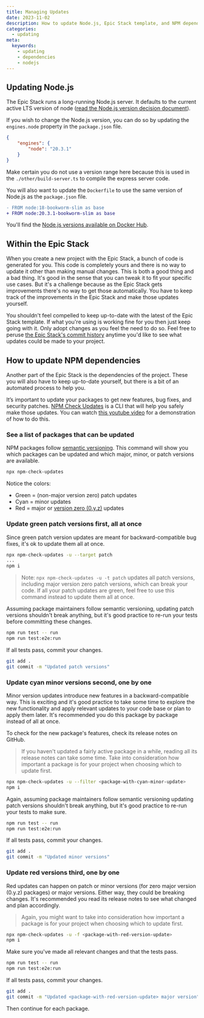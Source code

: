 ```yaml
---
title: Managing Updates
date: 2023-11-02
description: How to update Node.js, Epic Stack template, and NPM dependencies over time.
categories:
  - updating
meta:
  keywords:
    - updating
    - dependencies
    - nodejs
---
```

## Updating Node.js

The Epic Stack runs a long-running Node.js server. It defaults to the current
active LTS version of node
([read the Node.js version decision document](./decisions/021-node-version.md)).

If you wish to change the Node.js version, you can do so by updating the
`engines.node` property in the `package.json` file.

```json
{
	"engines": {
		"node": "20.3.1"
	}
}
```

Make certain you do not use a version range here because this is used in the
`./other/build-server.ts` to compile the express server code.

You will also want to update the `Dockerfile` to use the same version of Node.js
as the `package.json` file.

```diff
- FROM node:18-bookworm-slim as base
+ FROM node:20.3.1-bookworm-slim as base
```

You'll find the
[Node.js versions available on Docker Hub](https://hub.docker.com/_/node).

## Within the Epic Stack

When you create a new project with the Epic Stack, a bunch of code is generated
for you. This code is completely yours and there is no way to update it other
than making manual changes. This is both a good thing and a bad thing. It's good
in the sense that you can tweak it to fit your specific use cases. But it's a
challenge because as the Epic Stack gets improvements there's no way to get
those automatically. You have to keep track of the improvements in the Epic
Stack and make those updates yourself.

You shouldn't feel compelled to keep up-to-date with the latest of the Epic
Stack template. If what you're using is working fine for you then just keep
going with it. Only adopt changes as you feel the need to do so. Feel free to
peruse
[the Epic Stack's commit history](https://github.com/epicweb-dev/epic-stack/commits/main)
anytime you'd like to see what updates could be made to your project.

## How to update NPM dependencies

Another part of the Epic Stack is the dependencies of the project. These you
will also have to keep up-to-date yourself, but there is a bit of an automated
process to help you.

It’s important to update your packages to get new features, bug fixes, and
security patches.
[NPM Check Updates](https://www.npmjs.com/package/npm-check-updates) is a CLI
that will help you safely make those updates. You can watch
[this youtube video](https://www.youtube.com/watch?v=0XQXGx3lLaU) for a
demonstration of how to do this.

### See a list of packages that can be updated

NPM packages follow [semantic versioning](https://semver.org). This command will
show you which packages can be updated and which major, minor, or patch versions
are available.

```sh
npx npm-check-updates
```

Notice the colors:

- Green = (non-major version zero) patch updates
- Cyan = minor updates
- Red = major or [version zero (0.y.z)](https://semver.org/#spec-item-4) updates

### Update green patch versions first, all at once

Since green patch version updates are meant for backward-compatible bug fixes,
it's ok to update them all at once.

```sh
npx npm-check-updates -u --target patch
...
npm i
```

> Note: `npx npm-check-updates -u -t patch` updates all patch versions,
> including major version zero patch versions, which can break your code. If all
> your patch updates are green, feel free to use this command instead to update
> them all at once.

Assuming package maintainers follow semantic versioning, updating patch versions
shouldn't break anything, but it's good practice to re-run your tests before
committing these changes.

```sh
npm run test -- run
npm run test:e2e:run
```

If all tests pass, commit your changes.

```sh
git add .
git commit -m "Updated patch versions"
```

### Update cyan minor versions second, one by one

Minor version updates introduce new features in a backward-compatible way. This
is exciting and it's good practice to take some time to explore the new
functionality and apply relevant updates to your code base or plan to apply them
later. It's recommended you do this package by package instead of all at once.

To check for the new package's features, check its release notes on GitHub.

> If you haven't updated a fairly active package in a while, reading all its
> release notes can take some time. Take into consideration how important a
> package is for your project when choosing which to update first.

```sh
npx npm-check-updates -u --filter <package-with-cyan-minor-update>
npm i
```

Again, assuming package maintainers follow semantic versioning updating patch
versions shouldn't break anything, but it's good practice to re-run your tests
to make sure.

```sh
npm run test -- run
npm run test:e2e:run
```

If all tests pass, commit your changes.

```sh
git add .
git commit -m "Updated minor versions"
```

### Update red versions third, one by one

Red updates can happen on patch or minor versions (for zero major version
(0.y.z) packages) or major versions. Either way, they could be breaking changes.
It's recommended you read its release notes to see what changed and plan
accordingly.

> Again, you might want to take into consideration how important a package is
> for your project when choosing which to update first.

```sh
npx npm-check-updates -u -f <package-with-red-version-update>
npm i
```

Make sure you've made all relevant changes and that the tests pass.

```sh
npm run test -- run
npm run test:e2e:run
```

If all tests pass, commit your changes.

```sh
git add .
git commit -m "Updated <package-with-red-version-update> major version"
```

Then continue for each package.

